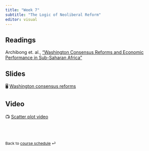```yaml
---
title: "Week 7"
subtitle: "The Logic of Neoliberal Reform"
editor: visual
---
```


## Readings

Archibong et. al., ["Washington Consensus Reforms and Economic Performance in Sub-Saharan Africa"](https://www.brookings.edu/wp-content/uploads/2021/02/Washington-Consensus-Reforms.pdf)

## Slides

🖥️ [Washington consensus reforms](/slides/lecture-7.1.html)

## Video

📺 [Scatter plot video](https://www.youtube.com/watch?v=NDszBjbvSFA&t=24s)

<br><br>

::: {style="font-size: 0.875em;"}
Back to [course schedule](/ "Course schedule") ⏎
:::

